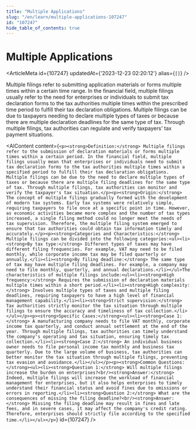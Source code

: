 ```yaml
---
title: "Multiple Applications"
slug: "/en/learn/multiple-applications-107247"
id: "107247"
hide_table_of_contents: true
---
```



# Multiple Applications

<ArticleMeta id={107247} updatedAt={'2023-12-23 02:20:12'} alias={`[]`} />
<div className='border-solid border-b border-t-0 my-4 border-[var(--ifm-color-gray-300)]' />

Multiple filings refer to submitting application materials or forms multiple times within a certain time range. In the financial field, multiple filings usually refer to the need for enterprises or individuals to submit tax declaration forms to the tax authorities multiple times within the prescribed time period to fulfill their tax declaration obligations. Multiple filings can be due to taxpayers needing to declare multiple types of taxes or because there are multiple declaration deadlines for the same type of tax. Through multiple filings, tax authorities can regulate and verify taxpayers' tax payment situations.

<AIContent content={`<p><strong>Definition:</strong> Multiple filings refer to the submission of declaration materials or forms multiple times within a certain period. In the financial field, multiple filings usually mean that enterprises or individuals need to submit tax declaration forms to the tax authorities multiple times within a specified period to fulfill their tax declaration obligations. Multiple filings can be due to the need to declare multiple types of taxes or because there are multiple filing deadlines for the same type of tax. Through multiple filings, tax authorities can monitor and verify the taxpayer's tax situation.</p><p><strong>Origin:</strong> The concept of multiple filings gradually formed with the development of modern tax systems. Early tax systems were relatively simple, requiring taxpayers to file once at a specific point in time. However, as economic activities became more complex and the number of tax types increased, a single filing method could no longer meet the needs of tax supervision. Therefore, the multiple filing system emerged to ensure that tax authorities could obtain tax information timely and accurately.</p><p><strong>Categories and Characteristics:</strong> Multiple filings can be divided into the following categories:<ul><li><strong>By tax type:</strong> Different types of taxes may have different filing frequencies. For example, VAT may need to be filed monthly, while corporate income tax may be filed quarterly or annually.</li><li><strong>By filing deadline:</strong> The same type of tax may have multiple filing deadlines. For example, a company may need to file monthly, quarterly, and annual declarations.</li></ul>The characteristics of multiple filings include:<ul><li><strong>High frequency:</strong> Requires the submission of declaration materials multiple times within a short period.</li><li><strong>High complexity:</strong> Involves multiple types of taxes and multiple filing deadlines, requiring taxpayers to have a high level of financial management capability.</li><li><strong>Strict supervision:</strong> Tax authorities strictly monitor the tax situation through multiple filings to ensure the accuracy and timeliness of tax collection.</li></ul></p><p><strong>Specific Cases:</strong><ul><li><strong>Case 1:</strong> A manufacturing company needs to file VAT monthly, corporate income tax quarterly, and conduct annual settlement at the end of the year. Through multiple filings, tax authorities can timely understand the company's operating and tax situation, ensuring timely tax collection.</li><li><strong>Case 2:</strong> An individual business owner needs to file personal income tax monthly and business tax quarterly. Due to the large volume of business, tax authorities can better monitor the tax situation through multiple filings, preventing tax evasion and avoidance.</li></ul></p><p><strong>Common Questions:</strong><ul><li><strong>Question 1:</strong> Will multiple filings increase the burden on enterprises?<br/><strong>Answer:</strong> Indeed, multiple filings will increase the workload of financial management for enterprises, but it also helps enterprises to timely understand their financial status and avoid fines due to omissions or errors in reporting.</li><li><strong>Question 2:</strong> What are the consequences of missing the filing deadline?<br/><strong>Answer:</strong> Missing the filing deadline may result in fines and late fees, and in severe cases, it may affect the company's credit rating. Therefore, enterprises should strictly file according to the specified time.</li></ul></p>`} id={107247} />
